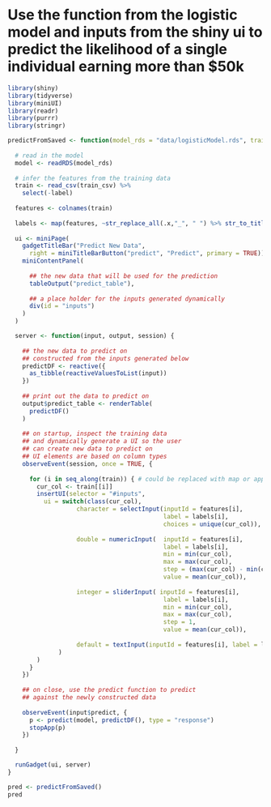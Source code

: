 # Use the function from the logistic model and inputs from the shiny ui to predict the likelihood of a single individual earning more than $50k

```r
library(shiny)
library(tidyverse)
library(miniUI)
library(readr)
library(purrr)
library(stringr)
```


```r
predictFromSaved <- function(model_rds = "data/logisticModel.rds", train_csv = "data/train.csv") {
  
  # read in the model
  model <- readRDS(model_rds)
  
  # infer the features from the training data
  train <- read_csv(train_csv) %>% 
    select(-label)
  
  features <- colnames(train)
  
  labels <- map(features, ~str_replace_all(.x,"_", " ") %>% str_to_title())
  
  ui <- miniPage(
    gadgetTitleBar("Predict New Data", 
      right = miniTitleBarButton("predict", "Predict", primary = TRUE)),
    miniContentPanel(
      
      ## the new data that will be used for the prediction
      tableOutput("predict_table"),
      
      ## a place holder for the inputs generated dynamically
      div(id = "inputs")
    )
  )

  server <- function(input, output, session) {
    
    ## the new data to predict on
    ## constructed from the inputs generated below
    predictDF <- reactive({
      as_tibble(reactiveValuesToList(input))
    })
    
    ## print out the data to predict on
    output$predict_table <- renderTable(
      predictDF()
    )
    
    ## on startup, inspect the training data
    ## and dynamically generate a UI so the user
    ## can create new data to predict on
    ## UI elements are based on column types
    observeEvent(session, once = TRUE, {
      
      for (i in seq_along(train)) { # could be replaced with map or apply
        cur_col <- train[[i]]
        insertUI(selector = "#inputs", 
          ui = switch(class(cur_col),
                   character = selectInput(inputId = features[i],
                                           label = labels[i],
                                           choices = unique(cur_col)),
                   
                   double = numericInput(  inputId = features[i],
                                           label = labels[i],
                                           min = min(cur_col),
                                           max = max(cur_col),
                                           step = (max(cur_col) - min(cur_col))/15,
                                           value = mean(cur_col)),
                   
                   integer = sliderInput( inputId = features[i],
                                           label = labels[i],
                                           min = min(cur_col),
                                           max = max(cur_col),  
                                           step = 1,
                                           value = mean(cur_col)),
                   
                   default = textInput(inputId = features[i], label = labels[i])
              )
        )
      }
    })
    
    ## on close, use the predict function to predict 
    ## against the newly constructed data
    
    observeEvent(input$predict, {
      p <- predict(model, predictDF(), type = "response")
      stopApp(p)
    })
    
  }

  runGadget(ui, server)
}
```

```r
pred <- predictFromSaved()
pred
```

